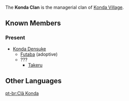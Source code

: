 {{Terminology Infobox
|type         = Families
|type2        = Inazuma Clans
}}
The '''Konda Clan''' is the managerial clan of [[Konda Village]].

==Known Members==
===Present===
*[[Konda Densuke]]
**[[Futaba]] (adoptive)
**???
***[[Takeru]]

==Other Languages==
{{Other Languages|default_hidden=1
|en     = Konda Clan
|zhs    = 绀田一族<!--绀田家-->
|zhs_rm = Gàntián Yīzú
|zht    = 紺田一族<!--紺田家-->
|zht_rm = Gàntián Yīzú
|ja     = 紺田一族<!--紺田家-->
|ja_rm  = Konda Ichizoku{{Assumed}}
|ko     = 콘다 {{tt|일족|一族}}<!--콘다 가문-->
|es     = Clan Konda
|fr     = Clan Konda
|ru     = Клан Конда<!--Семья Конда-->
|th     = ตระกูล Konda
|th_rm  = Trakun Konda
|vi     = Tộc Konda<!--nhà Konda, gia đình Konda-->
|de     = Konda-Klan
|id     = Keluarga Konda<!--Klan Konda-->
|pt     = Clã Konda
|tr      = Konda Klanından
|tr_tl   = From Konda Clan
|it     = Clan Konda
}}

[[pt-br:Clã Konda]]